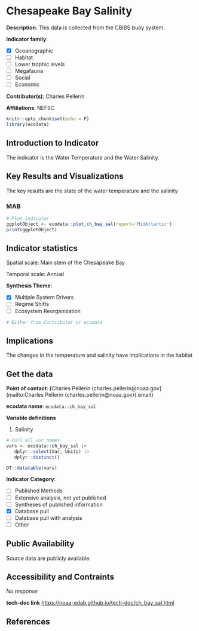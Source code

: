 # Chesapeake Bay Salinity

**Description**: This data is collected from the CBIBS buoy system.

**Indicator family**: 

- [X] Oceanographic
- [ ] Habitat
- [ ] Lower trophic levels
- [ ] Megafauna
- [ ] Social
- [ ] Economic

**Contributor(s)**: Charles Pellerin

**Affiliations**: NEFSC

```r
knitr::opts_chunk$set(echo = F)
library(ecodata)
```
## Introduction to Indicator
The indicator is the Water Temperature and the Water Salinity.

## Key Results and Visualizations
The key results are the state of the water temperature and the salinity

### MAB

```r
# Plot indicator
ggplotObject <- ecodata::plot_ch_bay_sal(report='MidAtlantic')
print(ggplotObject)
```


## Indicator statistics 
Spatial scale: Main stem of the Chesapeake Bay

Temporal scale: Annual

**Synthesis Theme**:

- [X] Multiple System Drivers
- [ ] Regime Shifts
- [ ] Ecosystem Reorganization

```r
# Either from Contributor or ecodata
```

## Implications
The changes in the temperature and salinity have implications in the habitat

## Get the data

**Point of contact**: [Charles Pellerin (charles.pellerin@noaa.gov](mailto:Charles Pellerin (charles.pellerin@noaa.gov){.email}

**ecodata name**: `ecodata::ch_bay_sal`

**Variable definitions**

1) Salinity

```r
# Pull all var names
vars <- ecodata::ch_bay_sal |>
   dplyr::select(Var, Units) |>
   dplyr::distinct()

DT::datatable(vars)
```
**Indicator Category**:

- [ ] Published Methods
- [ ] Extensive analysis, not yet published
- [ ] Syntheses of published information
- [X] Database pull
- [ ] Database pull with analysis
- [ ] Other

## Public Availability

Source data are publicly available.

## Accessibility and Contraints

_No response_

**tech-doc link**
<https://noaa-edab.github.io/tech-doc/ch_bay_sal.html>

## References

